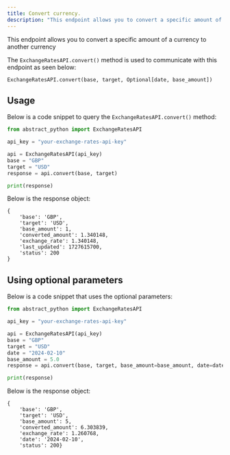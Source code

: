 ```yaml
---
title: Convert currency.
description: "This endpoint allows you to convert a specific amount of a currency to another currency."
---
```


This endpoint allows you to convert a specific amount of a currency to another currency

The `ExchangeRatesAPI.convert()` method is used to communicate with this endpoint as seen below:

`ExchangeRatesAPI.convert(base, target, Optional[date, base_amount])`

## Usage

Below is a code snippet to query the `ExchangeRatesAPI.convert()` method:

```python
from abstract_python import ExchangeRatesAPI

api_key = "your-exchange-rates-api-key"

api = ExchangeRatesAPI(api_key)
base = "GBP"
target = "USD"
response = api.convert(base, target)

print(response)

```

Below is the response object:

```
{
    'base': 'GBP',
    'target': 'USD',
    'base_amount': 1,
    'converted_amount': 1.340148,
    'exchange_rate': 1.340148,
    'last_updated': 1727615700,
    'status': 200
}
```

## Using optional parameters

Below is a code snippet that uses the optional parameters:

```python
from abstract_python import ExchangeRatesAPI

api_key = "your-exchange-rates-api-key"

api = ExchangeRatesAPI(api_key)
base = "GBP"
target = "USD"
date = "2024-02-10"
base_amount = 5.0
response = api.convert(base, target, base_amount=base_amount, date=date)

print(response)

```

Below is the response object:

```
{
    'base': 'GBP',
    'target': 'USD',
    'base_amount': 5,
    'converted_amount': 6.303839,
    'exchange_rate': 1.260768,
    'date': '2024-02-10',
    'status': 200}
```
